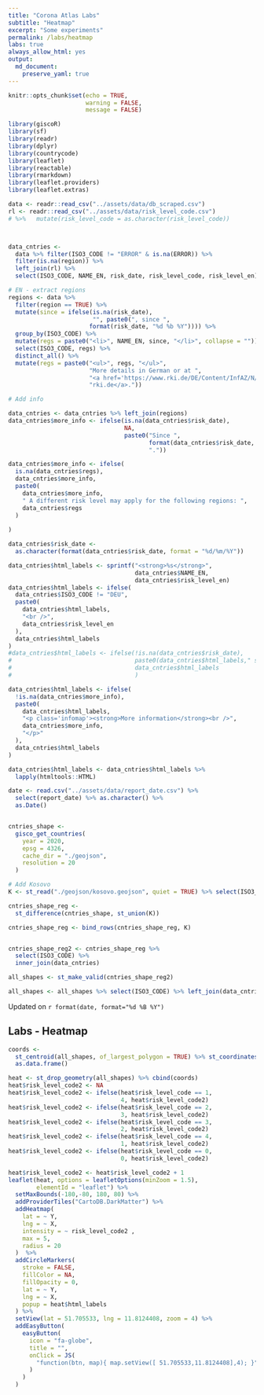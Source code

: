 ```yaml
---
title: "Corona Atlas Labs"
subtitle: "Heatmap"
excerpt: "Some experiments"
permalink: /labs/heatmap
labs: true
always_allow_html: yes
output: 
  md_document:
    preserve_yaml: true
---
```



<!-- Modify _R/labs file instead -->

```r
knitr::opts_chunk$set(echo = TRUE,
                      warning = FALSE,
                      message = FALSE)
```



```r

library(giscoR)
library(sf)
library(readr)
library(dplyr)
library(countrycode)
library(leaflet)
library(reactable)
library(rmarkdown)
library(leaflet.providers)
library(leaflet.extras)

data <- readr::read_csv("../assets/data/db_scraped.csv")
rl <- readr::read_csv("../assets/data/risk_level_code.csv")
# %>%   mutate(risk_level_code = as.character(risk_level_code))



data_cntries <-
  data %>% filter(ISO3_CODE != "ERROR" & is.na(ERROR)) %>%
  filter(is.na(region)) %>%
  left_join(rl) %>%
  select(ISO3_CODE, NAME_EN, risk_date, risk_level_code, risk_level_en)

# EN - extract regions
regions <- data %>%
  filter(region == TRUE) %>%
  mutate(since = ifelse(is.na(risk_date),
                        "", paste0(", since ",
                       format(risk_date, "%d %b %Y")))) %>%
  group_by(ISO3_CODE) %>%
  mutate(regs = paste0("<li>", NAME_EN, since, "</li>", collapse = "")) %>%
  select(ISO3_CODE, regs) %>%
  distinct_all() %>%
  mutate(regs = paste0("<ul>", regs, "</ul>",
                       "More details in German or at ",
                       "<a href='https://www.rki.de/DE/Content/InfAZ/N/Neuartiges_Coronavirus/Risikogebiete_neu.html'>",
                       "rki.de</a>."))

# Add info

data_cntries <- data_cntries %>% left_join(regions)
data_cntries$more_info <- ifelse(is.na(data_cntries$risk_date),
                                 NA,
                                 paste0("Since ",
                                        format(data_cntries$risk_date, "%d %b %Y"),
                                        "."))

data_cntries$more_info <- ifelse(
  is.na(data_cntries$regs),
  data_cntries$more_info,
  paste0(
    data_cntries$more_info,
    " A different risk level may apply for the following regions: ",
    data_cntries$regs
  )
  
)

data_cntries$risk_date <-
  as.character(format(data_cntries$risk_date, format = "%d/%m/%Y"))

data_cntries$html_labels <- sprintf("<strong>%s</strong>",
                                    data_cntries$NAME_EN,
                                    data_cntries$risk_level_en)
data_cntries$html_labels <- ifelse(
  data_cntries$ISO3_CODE != "DEU",
  paste0(
    data_cntries$html_labels,
    "<br />",
    data_cntries$risk_level_en
  ),
  data_cntries$html_labels
)
#data_cntries$html_labels <- ifelse(!is.na(data_cntries$risk_date),
#                                   paste0(data_cntries$html_labels," seit ",data_cntries$risk_date),
#                                   data_cntries$html_labels
#                                   )

data_cntries$html_labels <- ifelse(
  !is.na(data_cntries$more_info),
  paste0(
    data_cntries$html_labels,
    "<p class='infomap'><strong>More information</strong><br />",
    data_cntries$more_info,
    "</p>"
  ),
  data_cntries$html_labels
)

data_cntries$html_labels <- data_cntries$html_labels %>% 
  lapply(htmltools::HTML)

date <- read.csv("../assets/data/report_date.csv") %>%
  select(report_date) %>% as.character() %>% 
  as.Date()


cntries_shape <-
  gisco_get_countries(
    year = 2020,
    epsg = 4326,
    cache_dir = "./geojson",
    resolution = 20
  )

# Add Kosovo
K <- st_read("./geojson/kosovo.geojson", quiet = TRUE) %>% select(ISO3_CODE)

cntries_shape_reg <-
  st_difference(cntries_shape, st_union(K))

cntries_shape_reg <- bind_rows(cntries_shape_reg, K)


cntries_shape_reg2 <- cntries_shape_reg %>%
  select(ISO3_CODE) %>%
  inner_join(data_cntries)

all_shapes <- st_make_valid(cntries_shape_reg2)

all_shapes <- all_shapes %>% select(ISO3_CODE) %>% left_join(data_cntries)


```

<p class="text-right font-weight-bold">Updated on `r format(date, format="%d %B %Y")`</p>

## Labs - Heatmap


```r



coords <-
  st_centroid(all_shapes, of_largest_polygon = TRUE) %>% st_coordinates() %>%
  as.data.frame()

heat <- st_drop_geometry(all_shapes) %>% cbind(coords)
heat$risk_level_code2 <- NA
heat$risk_level_code2 <- ifelse(heat$risk_level_code == 1,
                                4, heat$risk_level_code2)
heat$risk_level_code2 <- ifelse(heat$risk_level_code == 2,
                                3, heat$risk_level_code2)
heat$risk_level_code2 <- ifelse(heat$risk_level_code == 3,
                                2, heat$risk_level_code2)
heat$risk_level_code2 <- ifelse(heat$risk_level_code == 4,
                                1, heat$risk_level_code2)
heat$risk_level_code2 <- ifelse(heat$risk_level_code == 0,
                                0, heat$risk_level_code2)

heat$risk_level_code2 <- heat$risk_level_code2 + 1
leaflet(heat, options = leafletOptions(minZoom = 1.5),
        elementId = "leaflet") %>%
  setMaxBounds(-180,-80, 180, 80) %>%
  addProviderTiles("CartoDB.DarkMatter") %>%
  addHeatmap(
    lat = ~ Y,
    lng = ~ X,
    intensity = ~ risk_level_code2 ,
    max = 5,
    radius = 20
  )  %>%
  addCircleMarkers(
    stroke = FALSE,
    fillColor = NA,
    fillOpacity = 0,
    lat = ~ Y,
    lng = ~ X,
    popup = heat$html_labels
  ) %>%
  setView(lat = 51.705533, lng = 11.8124408, zoom = 4) %>%
  addEasyButton(
    easyButton(
      icon = "fa-globe",
      title = "",
      onClick = JS(
        "function(btn, map){ map.setView([ 51.705533,11.8124408],4); }"
      )
    )
  )


```

